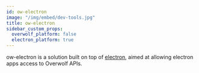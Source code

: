 ```yaml
---
id: ow-electron
image: "/img/embed/dev-tools.jpg"
title: ow-electron
sidebar_custom_props:
  overwolf_platform: false
  electron_platform: true
---
```


ow-electron is a solution built on top of [electron](https://www.electronjs.org/), aimed at allowing electron apps access to Overwolf APIs.


<ReadMe/>